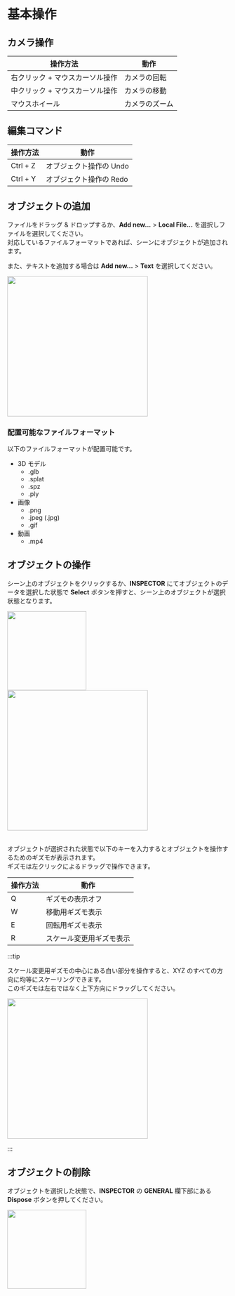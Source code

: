 
# 基本操作

## カメラ操作

| 操作方法                        | 動作           |
| ------------------------------- | -------------- |
| 右クリック + マウスカーソル操作 | カメラの回転   |
| 中クリック + マウスカーソル操作 | カメラの移動   |
| マウスホイール                  | カメラのズーム |

## 編集コマンド

| 操作方法 | 動作                    |
| -------- | ----------------------- |
| Ctrl + Z | オブジェクト操作の Undo |
| Ctrl + Y | オブジェクト操作の Redo |

## オブジェクトの追加

ファイルをドラッグ & ドロップするか、**Add new...** > **Local File...** を選択しファイルを選択してください。  
対応しているファイルフォーマットであれば、シーンにオブジェクトが追加されます。

また、テキストを追加する場合は **Add new...** > **Text** を選択してください。

<img width="320" src={AddObjectMenuImage} />

### 配置可能なファイルフォーマット

以下のファイルフォーマットが配置可能です。

- 3D モデル
  - .glb
  - .splat
  - .spz
  - .ply
- 画像
  - .png
  - .jpeg (.jpg)
  - .gif
- 動画
  - .mp4

## オブジェクトの操作

シーン上のオブジェクトをクリックするか、**INSPECTOR** にてオブジェクトのデータを選択した状態で **Select** ボタンを押すと、シーン上のオブジェクトが選択状態となります。

<img width="180" src={ObjectSelectionInspectorImage} />

<br />

<img width="320" src={ObjectSelectionImage} />

<br />
<br />

オブジェクトが選択された状態で以下のキーを入力するとオブジェクトを操作するためのギズモが表示されます。  
ギズモは左クリックによるドラッグで操作できます。

| 操作方法 | 動作                     |
| -------- | ------------------------ |
| Q        | ギズモの表示オフ         |
| W        | 移動用ギズモ表示         |
| E        | 回転用ギズモ表示         |
| R        | スケール変更用ギズモ表示 |

:::tip

スケール変更用ギズモの中心にある白い部分を操作すると、XYZ のすべての方向に均等にスケーリングできます。  
このギズモは左右ではなく上下方向にドラッグしてください。

<img width="320" src={ScaleGizmoImage} />

:::

## オブジェクトの削除

オブジェクトを選択した状態で、**INSPECTOR** の **GENERAL** 欄下部にある **Dispose** ボタンを押してください。

<img width="180" src={DisposeObjectImage} />
